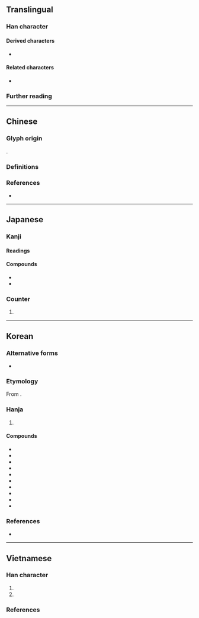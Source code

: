 {{also|床}}
{{character info/new}}
==Translingual==

===Han character===
{{Han char|rn=90|rad=爿|as=04|sn=8|four=24290|canj=VMD|ids=⿰爿木}}

====Derived characters====
* {{l|mul|[[𦝆]], [[𤷲]], [[𩃕]], [[𡞓]], [[𦝍]]}}

====Related characters====
* {{l|mul|床}} {{q|Modern form in Chinese and Japanese}}

===Further reading===
{{kangxi-ws|爿部/四畫}}
{{Han ref|kx=0691.150|dkj=19763|dj=1104.110|hdz=42374.040|uh=7240}}

----

==Chinese==

===Glyph origin===
{{Han etym}}
{{Han compound|爿|木|ls=psc|c1=p|c2=s}}.

===Definitions===
{{zh-see|床|vt}}

===References===
* {{R:twedu|A01203-001}}

----

==Japanese==

===Kanji===
{{ja-kanji|grade=|rs=爿04}}

====Readings====
{{ja-readings
|goon=じょう
|kanon=そう
|kanyoon=しょう
|kun=ゆか-
}}

====Compounds====
* {{ja-r|牀%几|しょう%ぎ}}
* {{ja-r|牀%榻|しょう%とう}}

===Counter===
{{ja-pos|しょう|counter}}

# {{alternative form of|ja|床}}

----

==Korean==

===Alternative forms===
* {{alter|ko|床|tr={{m|ko|상}}}}

===Etymology===
From {{der|ko|ltc|sort=상|-}} {{ltc-l|牀}}. {{hanja-hunmong|사ᇰ|sang|器皿#중10A}}

===Hanja===
{{ko-hanja-search}}
{{ko-hanja|[[평상]]([[平牀]])|상}}

# {{hanja form of|상|[[bed]]}}

====Compounds====
{{der-top3|Compounds}}
* {{ko-l|상궤|牀几}}
* {{ko-l|상슬|牀蝨}}
* {{ko-l|상탑|牀榻}}
* {{ko-l|병상|病牀}}
* {{ko-l|석상|石牀}}
* {{ko-l|침상|寢牀}}
* {{ko-l|평상|平牀}}
* {{ko-l|삼계상|三界牀}}
* {{ko-l|[[용평상]]/[[룡평상]]|龍平牀}}
* {{ko-l|접침상|摺寢牀}}
{{der-bottom}}

===References===
* {{R:hanjadoc|6995}}

----

==Vietnamese==

===Han character===
{{vi-readings|rs=爿04
|hanviet=sàng-tdcndg;tdcntd;gdhn;bonet;genibrel, giường-bonet, giầng-bonet
|phienthiet=仕莊 sĩ trang
|nom=giường-tdcndg;tdcntd;gdhn;bonet;genibrel, sàng-tdcntd;bonet;genibrel;taberd, giàng-tdcntd, giầng-genibrel
}}

# {{han tu form of|sàng|[[bed]]}}
# {{Nom form of|giường|[[bed]]}}

===References===
<references/>